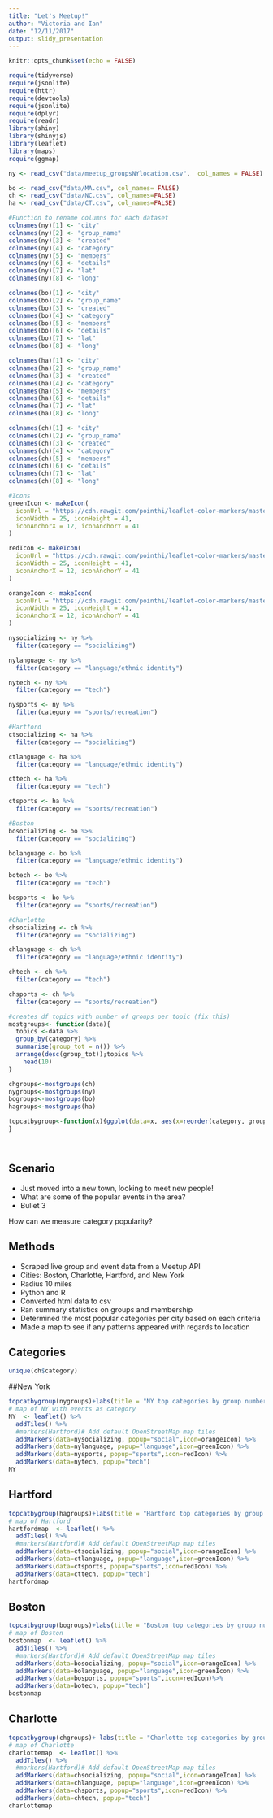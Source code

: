 ```yaml
---
title: "Let's Meetup!"
author: "Victoria and Ian"
date: "12/11/2017"
output: slidy_presentation
---
```


```r
knitr::opts_chunk$set(echo = FALSE)

require(tidyverse)
require(jsonlite)
require(httr)
require(devtools)
require(jsonlite)
require(dplyr)
require(readr)
library(shiny)
library(shinyjs)
library(leaflet)
library(maps)
require(ggmap)

ny <- read_csv("data/meetup_groupsNYlocation.csv",  col_names = FALSE)

bo <- read_csv("data/MA.csv", col_names= FALSE)
ch <- read_csv("data/NC.csv", col_names=FALSE)
ha <- read_csv("data/CT.csv", col_names=FALSE)

#Function to rename columns for each dataset
colnames(ny)[1] <- "city"
colnames(ny)[2] <- "group_name"
colnames(ny)[3] <- "created"
colnames(ny)[4] <- "category"
colnames(ny)[5] <- "members"
colnames(ny)[6] <- "details"
colnames(ny)[7] <- "lat"
colnames(ny)[8] <- "long"

colnames(bo)[1] <- "city"
colnames(bo)[2] <- "group_name"
colnames(bo)[3] <- "created"
colnames(bo)[4] <- "category"
colnames(bo)[5] <- "members"
colnames(bo)[6] <- "details"
colnames(bo)[7] <- "lat"
colnames(bo)[8] <- "long"

colnames(ha)[1] <- "city"
colnames(ha)[2] <- "group_name"
colnames(ha)[3] <- "created"
colnames(ha)[4] <- "category"
colnames(ha)[5] <- "members"
colnames(ha)[6] <- "details"
colnames(ha)[7] <- "lat"
colnames(ha)[8] <- "long"

colnames(ch)[1] <- "city"
colnames(ch)[2] <- "group_name"
colnames(ch)[3] <- "created"
colnames(ch)[4] <- "category"
colnames(ch)[5] <- "members"
colnames(ch)[6] <- "details"
colnames(ch)[7] <- "lat"
colnames(ch)[8] <- "long"

#Icons
greenIcon <- makeIcon(
  iconUrl = "https://cdn.rawgit.com/pointhi/leaflet-color-markers/master/img/marker-icon-2x-green.png",
  iconWidth = 25, iconHeight = 41,
  iconAnchorX = 12, iconAnchorY = 41
)

redIcon <- makeIcon(
  iconUrl = "https://cdn.rawgit.com/pointhi/leaflet-color-markers/master/img/marker-icon-2x-red.png",
  iconWidth = 25, iconHeight = 41,
  iconAnchorX = 12, iconAnchorY = 41
)

orangeIcon <- makeIcon(
  iconUrl = "https://cdn.rawgit.com/pointhi/leaflet-color-markers/master/img/marker-icon-2x-orange.png",
  iconWidth = 25, iconHeight = 41,
  iconAnchorX = 12, iconAnchorY = 41
)
```

```r
nysocializing <- ny %>% 
  filter(category == "socializing")

nylanguage <- ny %>% 
  filter(category == "language/ethnic identity")

nytech <- ny %>% 
  filter(category == "tech")

nysports <- ny %>% 
  filter(category == "sports/recreation")
```

```r
#Hartford
ctsocializing <- ha %>% 
  filter(category == "socializing")

ctlanguage <- ha %>% 
  filter(category == "language/ethnic identity")

cttech <- ha %>% 
  filter(category == "tech")

ctsports <- ha %>% 
  filter(category == "sports/recreation")
```

```r
#Boston
bosocializing <- bo %>% 
  filter(category == "socializing")

bolanguage <- bo %>% 
  filter(category == "language/ethnic identity")

botech <- bo %>% 
  filter(category == "tech")

bosports <- bo %>% 
  filter(category == "sports/recreation")
```

```r
#Charlotte
chsocializing <- ch %>% 
  filter(category == "socializing")

chlanguage <- ch %>% 
  filter(category == "language/ethnic identity")

chtech <- ch %>% 
  filter(category == "tech")

chsports <- ch %>% 
  filter(category == "sports/recreation")
```

```r
#creates df topics with number of groups per topic (fix this)
mostgroups<- function(data){
  topics <-data %>% 
  group_by(category) %>% 
  summarise(group_tot = n()) %>% 
  arrange(desc(group_tot));topics %>% 
    head(10)
}

chgroups<-mostgroups(ch)
nygroups<-mostgroups(ny)
bogroups<-mostgroups(bo)
hagroups<-mostgroups(ha)

topcatbygroup<-function(x){ggplot(data=x, aes(x=reorder(category, group_tot), y=group_tot))+geom_bar(stat="identity", aes(fill=group_tot)) +coord_flip()+ylab("Total groups")+xlab("Category")+scale_fill_continuous(name="total groups per category")
}




```

## Scenario

- Just moved into a new town, looking to meet new people!
- What are some of the popular events in the area?
- Bullet 3

How can we measure category popularity? 

## Methods

- Scraped live group and event data from a Meetup API
- Cities: Boston, Charlotte, Hartford, and New York
- Radius 10 miles 
- Python and R
- Converted html data to csv
- Ran summary statistics on groups and membership
- Determined the most popular categories per city based on each criteria
- Made a map to see if any patterns appeared with regards to location



## Categories
```r
unique(ch$category)
```

##New York
```r
topcatbygroup(nygroups)+labs(title = "NY top categories by group number")
# map of NY with events as category
NY  <- leaflet() %>%
  addTiles() %>%  
  #markers(Hartford)# Add default OpenStreetMap map tiles
  addMarkers(data=nysocializing, popup="social",icon=orangeIcon) %>% 
  addMarkers(data=nylanguage, popup="language",icon=greenIcon) %>% 
  addMarkers(data=nysports, popup="sports",icon=redIcon) %>% 
  addMarkers(data=nytech, popup="tech")
NY
```

## Hartford
```r
topcatbygroup(hagroups)+labs(title = "Hartford top categories by group number")
# map of Hartford
hartfordmap  <- leaflet() %>%
  addTiles() %>%  
  #markers(Hartford)# Add default OpenStreetMap map tiles
  addMarkers(data=ctsocializing, popup="social",icon=orangeIcon) %>% 
  addMarkers(data=ctlanguage, popup="language",icon=greenIcon) %>% 
  addMarkers(data=ctsports, popup="sports",icon=redIcon) %>% 
  addMarkers(data=cttech, popup="tech")
hartfordmap
```

## Boston
```r
topcatbygroup(bogroups)+labs(title = "Boston top categories by group number")
# map of Boston
bostonmap  <- leaflet() %>%
  addTiles() %>%  
  #markers(Hartford)# Add default OpenStreetMap map tiles
  addMarkers(data=bosocializing, popup="social",icon=orangeIcon) %>% 
  addMarkers(data=bolanguage, popup="language",icon=greenIcon) %>% 
  addMarkers(data=bosports, popup="sports",icon=redIcon)%>% 
  addMarkers(data=botech, popup="tech")
bostonmap
```

## Charlotte
```r
topcatbygroup(chgroups)+ labs(title = "Charlotte top categories by group number")
# map of Charlotte
charlottemap  <- leaflet() %>%
  addTiles() %>%  
  #markers(Hartford)# Add default OpenStreetMap map tiles
  addMarkers(data=chsocializing, popup="social",icon=orangeIcon) %>% 
  addMarkers(data=chlanguage, popup="language",icon=greenIcon) %>% 
  addMarkers(data=chsports, popup="sports",icon=redIcon) %>% 
  addMarkers(data=chtech, popup="tech")
charlottemap
```

